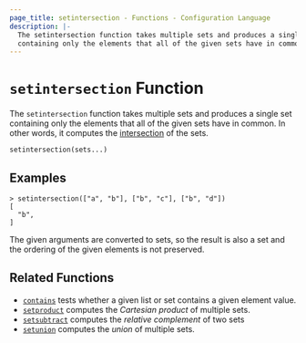 ```yaml
---
page_title: setintersection - Functions - Configuration Language
description: |-
  The setintersection function takes multiple sets and produces a single set
  containing only the elements that all of the given sets have in common.
---
```


# `setintersection` Function

The `setintersection` function takes multiple sets and produces a single set
containing only the elements that all of the given sets have in common.
In other words, it computes the
[intersection](https://en.wikipedia.org/wiki/Intersection_\(set_theory\)) of the sets.

```hcl
setintersection(sets...)
```

## Examples

```
> setintersection(["a", "b"], ["b", "c"], ["b", "d"])
[
  "b",
]
```

The given arguments are converted to sets, so the result is also a set and
the ordering of the given elements is not preserved.

## Related Functions

* [`contains`](/language/functions/contains) tests whether a given list or set contains
  a given element value.
* [`setproduct`](/language/functions/setproduct) computes the _Cartesian product_ of multiple
  sets.
* [`setsubtract`](/language/functions/setsubtract) computes the _relative complement_ of two sets
* [`setunion`](/language/functions/setunion) computes the _union_ of
  multiple sets.
